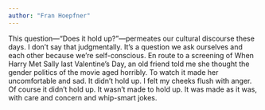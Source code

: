```yaml
---
author: "Fran Hoepfner"
---
```


This question—“Does it hold up?”—permeates our cultural discourse these days. I don’t say that judgmentally. It’s a question we ask ourselves and each other because we’re self-conscious. En route to a screening of When Harry Met Sally last Valentine’s Day, an old friend told me she thought the gender politics of the movie aged horribly. To watch it made her uncomfortable and sad. It didn’t hold up. I felt my cheeks flush with anger. Of course it didn’t hold up. It wasn’t made to hold up. It was made as it was, with care and concern and whip-smart jokes.


